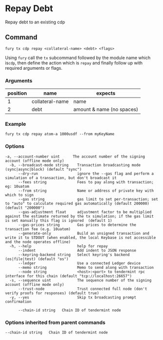 # Repay Debt

Repay debt to an existing cdp

## Command

```
fury tx cdp repay <collateral-name> <debt> <flags>
```

Using `fury` call the `tx` subcommand followed by the module name which is`cdp`, then define the action which is `repay` and finally follow up with required arguments or flags.

### Arguments

| position | name            | expects                   |
| -------- | --------------- | ------------------------- |
| 1        | collateral-name | name                      |
| 2        | debt            | amount & name (no spaces) |

### Example

```
fury tx cdp repay atom-a 1000usdf --from myKeyName
```

### Options

```
-a, --account-number uint      The account number of the signing account (offline mode only)
  -b, --broadcast-mode string    Transaction broadcasting mode (sync|async|block) (default "sync")
      --dry-run                  ignore the --gas flag and perform a simulation of a transaction, but don't broadcast it
      --fees string              Fees to pay along with transaction; eg: 10uatom
      --from string              Name or address of private key with which to sign
      --gas string               gas limit to set per-transaction; set to "auto" to calculate required gas automatically (default 200000) (default "200000")
      --gas-adjustment float     adjustment factor to be multiplied against the estimate returned by the tx simulation; if the gas limit is set manually this flag is ignored  (default 1)
      --gas-prices string        Gas prices to determine the transaction fee (e.g. 10uatom)
      --generate-only            Build an unsigned transaction and write it to STDOUT (when enabled, the local Keybase is not accessible and the node operates offline)
  -h, --help                     help for repay
      --indent                   Add indent to JSON response
      --keyring-backend string   Select keyring's backend (os|file|test) (default "os")
      --ledger                   Use a connected Ledger device
      --memo string              Memo to send along with transaction
      --node string              <host>:<port> to tendermint rpc interface for this chain (default "tcp://localhost:26657")
  -s, --sequence uint            The sequence number of the signing account (offline mode only)
      --trust-node               Trust connected full node (don't verify proofs for responses) (default true)
  -y, --yes                      Skip tx broadcasting prompt confirmation

      --chain-id string   Chain ID of tendermint node

```

### Options inherited from parent commands

```
--chain-id string   Chain ID of tendermint node
```

